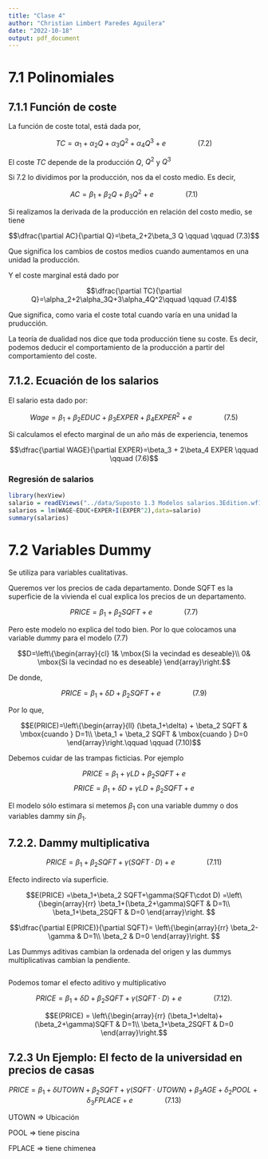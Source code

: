 ```yaml
---
title: "Clase 4"
author: "Christian Limbert Paredes Aguilera"
date: "2022-10-18"
output: pdf_document
---
```


# 7.1 Polinomiales

## 7.1.1 Función de coste

La función de coste total, está dada por,

$$TC=\alpha_1+\alpha_2Q+\alpha_3 Q^2 + \alpha_4 Q^3 + e \qquad \qquad (7.2)$$

El coste $TC$ depende de la producción $Q$, $Q^2$ y $Q^3$

Si $7.2$ lo dividimos por la producción, nos da el costo medio. Es decir,

$$AC=\beta_1+\beta_2 Q + \beta_3 Q^2 + e\qquad \qquad (7.1)$$

Si realizamos la derivada de la producción en relación del costo medio, se tiene

$$\dfrac{\partial AC}{\partial Q}=\beta_2+2\beta_3 Q \qquad \qquad (7.3)$$

Que significa los cambios de costos medios cuando aumentamos en una unidad la producción.

Y el coste marginal está dado por

$$\dfrac{\partial TC}{\partial Q}=\alpha_2+2\alpha_3Q+3\alpha_4Q^2\qquad \qquad (7.4)$$

Que significa, como varia el coste total cuando varía en una unidad la pruducción.


La teoría de dualidad nos dice que toda producción tiene su coste. Es decir, podemos deducir el comportamiento de la producción a partir del comportamiento del coste.


## 7.1.2. Ecuación de los salarios

El salario esta dado por:

$$Wage = \beta_1 + \beta_2 EDUC + \beta_3 EXPER + \beta_4 EXPER^2 + e \qquad \qquad (7.5)$$

Si calculamos el efecto marginal de un año más de experiencia, tenemos

$$\dfrac{\partial WAGE}{\partial EXPER}=\beta_3 + 2\beta_4 EXPER \qquad \qquad (7.6)$$


### Regresión de salarios

```r
library(hexView)
salario = readEViews("../data/Suposto 1.3 Modelos salarios.3Edition.wf1")
salarios = lm(WAGE~EDUC+EXPER+I(EXPER^2),data=salario)
summary(salarios)
```

# 7.2 Variables Dummy

Se utiliza para variables cualitativas.

Queremos ver los precios de cada departamento. Donde SQFT es la superficie de la vivienda el cual explica los precios de un departamento.

$$PRICE = \beta_1 + \beta_2 SQFT + e\qquad \qquad (7.7)$$

Pero este modelo no explica del todo bien. Por lo que colocamos una variable dummy para el modelo (7.7)

$$D=\left\{\begin{array}{cl}
    1& \mbox{Si la vecindad es deseable}\\
    0& \mbox{Si la vecindad no es deseable}
\end{array}\right.$$

De donde,

$$PRICE = \beta_1+\delta D + \beta_2 SQFT + e\qquad \qquad (7.9)$$

Por lo que,

$$E(PRICE)=\left\{\begin{array}{ll}
  (\beta_1+\delta) + \beta_2 SQFT & \mbox{cuando } D=1\\
  \beta_1 + \beta_2 SQFT & \mbox{cuando } D=0
\end{array}\right.\qquad \qquad (7.10)$$

Debemos cuidar de las trampas ficticias. Por ejemplo

$$PRICE = \beta_1+\gamma LD + \beta_2 SQFT + e$$
$$PRICE = \beta_1+\delta D + \gamma LD + \beta_2 SQFT + e$$

El modelo sólo estimara si metemos $\beta_1$ con una variable dummy o dos variables dammy sin $\beta_1$.

## 7.2.2. Dammy multiplicativa

$$PRICE = \beta_1+ \beta_2SQFT + \gamma(SQFT\cdot D) + e\qquad \qquad (7.11)$$

Efecto indirecto vía superficie.

$$E(PRICE) =\beta_1+\beta_2 SQFT+\gamma(SQFT\cdot D) 
=\left\{\begin{array}{rr}
  \beta_1+(\beta_2+\gamma)SQFT & D=1\\
  \beta_1+\beta_2SQFT & D=0
\end{array}\right.
$$

$$\dfrac{\partial E(PRICE)}{\partial SQFT}=
\left\{\begin{array}{rr}
  \beta_2-\gamma & D=1\\
  \beta_2 & D=0
\end{array}\right.
$$


Las Dummys aditivas cambian la ordenada del origen y las dummys multiplicativas cambian la pendiente.


```r
```

Podemos tomar el efecto aditivo y multiplicativo

$$PRICE=\beta_1 + \delta D+\beta_2SQFT + \gamma(SQFT\cdot D)+e\qquad \qquad (7.12).$$

$$E(PRICE) = \left\{\begin{array}{rr}
  (\beta_1+\delta)+(\beta_2+\gamma)SQFT & D=1\\
  \beta_1+\beta_2SQFT & D=0
\end{array}\right.$$


## 7.2.3 Un Ejemplo: El fecto de la universidad en precios de casas

$$PRICE = \beta_1 + \delta UTOWN + \beta_2 SQFT + \gamma(SQFT\cdot UTOWN)+\beta_3 AGE + \delta_2 POOL + \delta_3FPLACE+e\qquad \qquad (7.13)$$

UTOWN => Ubicación

POOL => tiene piscina

FPLACE => tiene chimenea